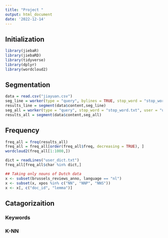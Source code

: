 ```yaml
---
title: "Project "
output: html_document
date: '2022-12-14'
---
```

## Initialization

```r
library(jiebaR)
library(jiebaRD)
library(tidyverse)
library(dplyr)
library(wordcloud2)
```

## Segmentation

```r
data = read.csv("jiayuan.csv")
seg_line = worker(type = "query", bylines = TRUE, stop_word = "stop_word.txt", user = "user_dict.txt")
results_line = segment(data$content,seg_line)
seg_all = worker(type = "query", stop_word = "stop_word.txt", user = "user_dict.txt")
results_all = segment(data$content,seg_all)
```


## Frequency

```r
freq_all = freq(results_all)
freq_all = freq_all[order(freq_all$freq, decreasing = TRUE), ]
wordcloud2(freq_all[1:1000,])
```

```r
dict = readLines("user_dict.txt")
freq_all[freq_all$char %in% dict,]
```

```r
## Taking only nouns of Dutch data
x <- subset(brussels_reviews_anno, language == "nl")
x <- subset(x, xpos %in% c("NN", "NNP", "NNS"))
x <- x[, c("doc_id", "lemma")]
```

## Catagorizaition

### Keywords

### K-NN

